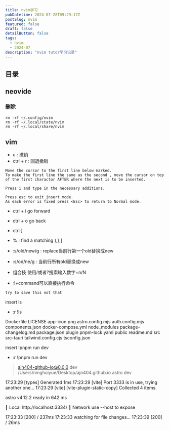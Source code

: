 ```yaml
---
title: nvim学习
pubDatetime: 2024-07-28T09:29:17Z
postSlug: nvim
featured: false
draft: false
detailButton: false
tags:
  - nvim
  - 2024-07
description: "nvim tutor学习记录"
---
```


## 目录

## neovide

### 删除

```shell
rm -rf ~/.config/nvim
rm -rf ~/.local/state/nvim
rm -rf ~/.local/share/nvim
```

## vim

- u : 撤销
- ctrl + r : 回退撤销

```planetxt
Move the cursor to the first line below marked.
To make the first line the same as the second , move the cursor on top of the first charactor AFTER where the next is to be inserted.

Press i and type in the necessary additions.

Press esc to exit insert mode.
As each error is fixed press <Esc> to return to Normal mode.
```

- ctrl + i go forward
- ctrl + o go back
- ctrl ]

- % : find a matching ),},]

- :s/old/new/g : replace当前行第一个old替换成new
- :s/od/ne/g : 当前行所有old替换成new

- 组合技 使用/或者?搜索输入数字+n/N

- :!+command可以直接执行命令

```planetxt
try to save this not that
```

insert ls

- :r !ls

Dockerfile
LICENSE
app-icon.png
astro.config.mjs
auth.config.mjs
components.json
docker-compose.yml
node_modules
package-changelog.md
package.json
plugin
pnpm-lock.yaml
public
readme.md
src
src-tauri
tailwind.config.cjs
tsconfig.json

insert !pnpm run dev

- :r !pnpm run dev

> ajn404-github-io@0.0.0 dev /Users/ninghuiyue/Desktop/ajn404.github.io
> astro dev

17:23:29 [types] Generated 1ms
17:23:29 [vite] Port 3333 is in use, trying another one...
17:23:29 [vite] [vite-plugin-static-copy] Collected 4 items.

astro v4.12.2 ready in 642 ms

┃ Local http://localhost:3334/
┃ Network use --host to expose

17:23:33 [200] / 237ms
17:23:33 watching for file changes...
17:23:39 [200] / 26ms
